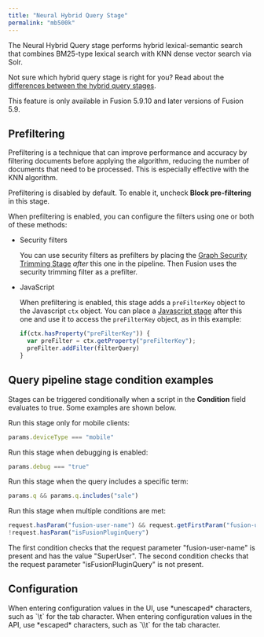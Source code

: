 ```yaml
---
title: "Neural Hybrid Query Stage"
permalink: "mb500k"
---
```


The Neural Hybrid Query stage performs hybrid lexical-semantic search that combines BM25-type lexical search with KNN dense vector search via Solr.

Not sure which hybrid query stage is right for you? Read about the
[differences between the hybrid query stages](/fusion/5.9/fhx9nk/differences-between-hybrid-query-stages).

<Note>
This feature is only available in Fusion 5.9.10 and later versions of Fusion 5.9.
</Note>

## Prefiltering

Prefiltering is a technique that can improve performance and accuracy by filtering documents before applying the algorithm, reducing the number of documents that need to be processed.
This is especially effective with the KNN algorithm.

Prefiltering is disabled by default.
To enable it, uncheck **Block pre-filtering** in this stage.

When prefiltering is enabled, you can configure the filters using one or both of these methods:

* Security filters

  You can use security filters as prefilters by placing the [Graph Security Trimming Stage](/fusion/5.9/zdzlfu/graph-security-trimming-stage) *after* this one in the pipeline.
  Then Fusion uses the security trimming filter as a prefilter.
* JavaScript

  When prefiltering is enabled, this stage adds a `preFilterKey` object to the Javascript `ctx` object.
  You can place a [Javascript stage](/fusion/5.9/283/java-script-query-stage) after this one and use it to access the `preFilterKey` object, as in this example:

  ```js
  if(ctx.hasProperty("preFilterKey")) {
    var preFilter = ctx.getProperty("preFilterKey");
    preFilter.addFilter(filterQuery)
  }
  ```

## Query pipeline stage condition examples

Stages can be triggered conditionally when a script in the **Condition** field evaluates to true.
Some examples are shown below.

Run this stage only for mobile clients:

```js
params.deviceType === "mobile"
```

Run this stage when debugging is enabled:

```js
params.debug === "true"
```

Run this stage when the query includes a specific term:

```js
params.q && params.q.includes("sale")
```

Run this stage when multiple conditions are met:

```js
request.hasParam("fusion-user-name") && request.getFirstParam("fusion-user-name").equals("SuperUser");
!request.hasParam("isFusionPluginQuery")
```

The first condition checks that the request parameter "fusion-user-name" is present and has the value "SuperUser".
The second condition checks that the request parameter "isFusionPluginQuery" is not present.

## Configuration

<Tip>
When entering configuration values in the UI, use *unescaped* characters, such as `\t` for the tab character. When entering configuration values in the API, use *escaped* characters, such as `\\t` for the tab character.
</Tip>


<SchemaParamFields schema={schema}/>
